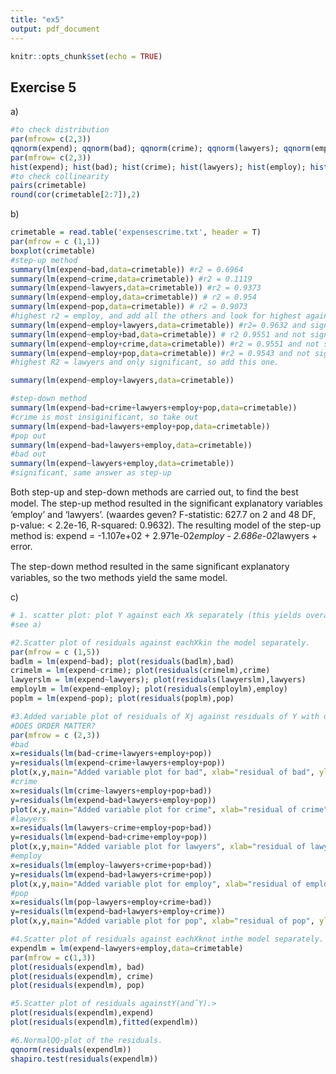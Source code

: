 ```yaml
---
title: "ex5"
output: pdf_document
---
```

\usepackage{newunicodechar}
\newunicodechar{ﬁ}{fi}
\newunicodechar{ﬀ}{ff}
```r
knitr::opts_chunk$set(echo = TRUE)
```

## Exercise 5
a)\newline
```r
#to check distribution
par(mfrow= c(2,3))
qqnorm(expend); qqnorm(bad); qqnorm(crime); qqnorm(lawyers); qqnorm(employ); qqnorm(pop)
par(mfrow= c(2,3))
hist(expend); hist(bad); hist(crime); hist(lawyers); hist(employ); hist(pop)
#to check collinearity
pairs(crimetable)
round(cor(crimetable[2:7]),2)
```





b)\newline
```r
crimetable = read.table('expensescrime.txt', header = T)
par(mfrow = c (1,1))
boxplot(crimetable)
#step-up method
summary(lm(expend~bad,data=crimetable)) #r2 = 0.6964
summary(lm(expend~crime,data=crimetable)) #r2 = 0.1119
summary(lm(expend~lawyers,data=crimetable)) #r2 = 0.9373
summary(lm(expend~employ,data=crimetable)) # r2 = 0.954
summary(lm(expend~pop,data=crimetable)) # r2 = 0.9073
#highest r2 = employ, and add all the others and look for highest again
summary(lm(expend~employ+lawyers,data=crimetable)) #r2= 0.9632 and sign.
summary(lm(expend~employ+bad,data=crimetable)) # r2 0.9551 and not sign.
summary(lm(expend~employ+crime,data=crimetable)) #r2 = 0.9551 and not sign.
summary(lm(expend~employ+pop,data=crimetable)) #r2 = 0.9543 and not sign.
#highest R2 = lawyers and only significant, so add this one. 
```
```r
summary(lm(expend~employ+lawyers,data=crimetable))
```
```r
#step-down method
summary(lm(expend~bad+crime+lawyers+employ+pop,data=crimetable))
#crime is most insiginificant, so take out
summary(lm(expend~bad+lawyers+employ+pop,data=crimetable))
#pop out
summary(lm(expend~bad+lawyers+employ,data=crimetable))
#bad out
summary(lm(expend~lawyers+employ,data=crimetable))
#significant, same answer as step-up
```

Both step-up and step-down methods are carried out, to find the best model.
The step-up method resulted in the signiﬁcant explanatory variables 'employ' and 'lawyers'.
(waardes geven? F-statistic: 627.7 on 2 and 48 DF,  p-value: < 2.2e-16, R-squared:  0.9632).
The resulting model of the step-up method is: expend = -1.107e+02 + 2.971e-02*employ - 2.686e-02*lawyers + error.

The step-down method resulted in the same signiﬁcant explanatory variables, so the two methods yield the same model.

c)\newline
```r
# 1. scatter plot: plot Y against each Xk separately (this yields overall picture, and shows outlying values)
#see a)
```
```r
#2.Scatter plot of residuals against eachXkin the model separately.
par(mfrow = c (1,5))
badlm = lm(expend~bad); plot(residuals(badlm),bad)
crimelm = lm(expend~crime); plot(residuals(crimelm),crime)
lawyerslm = lm(expend~lawyers); plot(residuals(lawyerslm),lawyers)
employlm = lm(expend~employ); plot(residuals(employlm),employ)
poplm = lm(expend~pop); plot(residuals(poplm),pop)

```

```r
#3.Added variable plot of residuals of Xj against residuals of Y with omitted Xj.
#DOES ORDER MATTER?
par(mfrow = c (2,3))
#bad
x=residuals(lm(bad~crime+lawyers+employ+pop)) 
y=residuals(lm(expend~crime+lawyers+employ+pop)) 
plot(x,y,main="Added variable plot for bad", xlab="residual of bad", ylab="residual of expend")
#crime
x=residuals(lm(crime~lawyers+employ+pop+bad)) 
y=residuals(lm(expend~bad+lawyers+employ+pop)) 
plot(x,y,main="Added variable plot for crime", xlab="residual of crime", ylab="residual of expend")
#lawyers
x=residuals(lm(lawyers~crime+employ+pop+bad)) 
y=residuals(lm(expend~bad+crime+employ+pop)) 
plot(x,y,main="Added variable plot for lawyers", xlab="residual of lawyers", ylab="residual of expend")
#employ
x=residuals(lm(employ~lawyers+crime+pop+bad)) 
y=residuals(lm(expend~bad+lawyers+crime+pop)) 
plot(x,y,main="Added variable plot for employ", xlab="residual of employ", ylab="residual of expend")
#pop
x=residuals(lm(pop~lawyers+employ+crime+bad)) 
y=residuals(lm(expend~bad+lawyers+employ+crime)) 
plot(x,y,main="Added variable plot for pop", xlab="residual of pop", ylab="residual of expend")
```

```r
#4.Scatter plot of residuals against eachXknot inthe model separately. #plot(residuals(bodyfatlm),Triceps)> plot(residuals(bodyfatlm),Midarm)
expendlm = lm(expend~lawyers+employ,data=crimetable)
par(mfrow = c(1,3))
plot(residuals(expendlm), bad)
plot(residuals(expendlm), crime)
plot(residuals(expendlm), pop)
```
```r
#5.Scatter plot of residuals againstY(andˆY).> 
plot(residuals(expendlm),expend)
plot(residuals(expendlm),fitted(expendlm))
```


```r
#6.NormalQQ-plot of the residuals. 
qqnorm(residuals(expendlm))
shapiro.test(residuals(expendlm))
```

